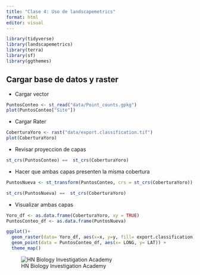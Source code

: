 ---
title: "Clase 4: Uso de landscapemetrics"
format: html
editor: visual
---

```{r}
library(tidyverse)
library(landscapemetrics)
library(terra)
library(sf)
library(ggthemes)
```


::: panel-tabset

## Cargar base de datos y raster

- Cargar vector

```{r}
PuntosConteo <- st_read("data/Point_counts.gpkg")
plot(PuntosConteo["Site"])
```

- Cargar Rater

```{r}
CoberturaYoro <- rast("data/export.classification.tif")
plot(CoberturaYoro)
```

- Revisar proyeccion de capas

```{r}
st_crs(PuntosConteo) ==  st_crs(CoberturaYoro)
```
- Hacer que ambas capas presenten la misma cobertura

```{r}
PuntosNueva <- st_transform(PuntosConteo, crs = st_crs(CoberturaYoro))

st_crs(PuntosNueva) ==  st_crs(CoberturaYoro)
```
- Visualizar ambas capas

```{r}
Yoro_df <- as.data.frame(CoberturaYoro, xy = TRUE)
PuntosConteo_df <- as.data.frame(PuntosNueva)

ggplot()+
  geom_raster(data= Yoro_df, aes(x=x, y=y, fill= export.classification))+
  geom_point(data = PuntosConteo_df, aes(x= LONG, y= LAT)) +
  theme_map()
```


:::

![HN Biology Investigation Academy](HN%20Cursos%20publicidad/HN%20Biology%20Inv%20large.jpg)
